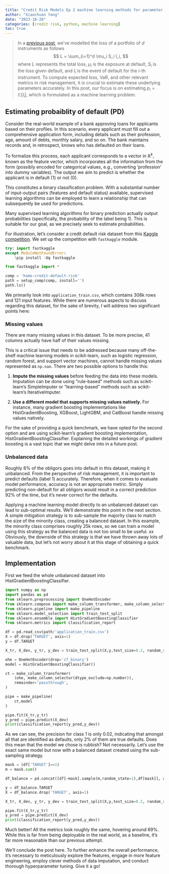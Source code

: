 ```yaml
---
title: "Credit Risk Models Ep 2 machine learning methods for parameter estimation"
author: "Xiaochuan Yang"
date: "2023-10-20"
categories: [credit risk, python, machine learning]
toc: true
---
```


\newcommand{\EE}{\mathbb{E}}
\newcommand{\RR}{\mathbb{R}}

>In a [previous post](crm1-fun.qmd), we've modelled the loss of a portfolio of $d$ instruments as follows
$$
L = \sum_{i=1}^d \mu_i S_i I_i,
$$ 
where $L$ represents the total loss, $\mu_i$ is the exposure at default, $S_i$ is the loss given default, and $I_i$ is the event of default for the $i$-th instrument.
To compute expected loss, VaR, and other relevant metrics in risk management, it is crucial to estimate these underlying parameters accurately.
In this post, our focus is on estimating $p_i=\mathbb{E}[I_i]$, which is formulated as a machine learning problem.

## Estimating probaiblity of default (PD)


Consider the real-world example of a bank approving loans for applicants based on their profiles. In this scenario, every applicant must fill out a comprehensive application form, including details such as their profession, age, amount of debts, monthly salary, and so on. The bank maintains records and, in retrospect, knows who has defaulted on their loans.

To formalize this process, each applicant corresponds to a vector in $\RR^k$, known as the feature vector, which incorporates all the information from the form (possibly encoded for categorical values, e.g., converting 'profession' into dummy variables). The output we aim to predict is whether the applicant is in default (1) or not (0).

This constitutes a binary classification problem. With a substantial number of input-output pairs (features and default status) available, supervised learning algorithms can be employed to learn a relationship that can subsequently be used for predictions.

Many supervised learning algorithms for binary prediction actually output probabilities (specifically, the probability of the label being 1). This is suitable for our goal, as we precisely seek to estimate probabilities.

For illustration, let's consider a credit default risk dataset from this [Kaggle competition](https://www.kaggle.com/competitions/home-credit-default-risk). We set up the competition with `fastkaggle` module. 

```python
try: import fastkaggle
except ModuleNotFoundError:
    !pip install -Uq fastkaggle

from fastkaggle import *

comp = 'home-credit-default-risk'
path = setup_comp(comp, install='')
path.ls()
```

We primarily look into `application_train.csv`, which contains 308k rows and 121 input features. 
While there are numerous aspects to discuss regarding this dataset, for the sake of brevity, I will address two significant points here:


### Missing values


There are many missing values in this dataset. To be more precise, 41 columns actually have half of their values missing.

This is a critical issue that needs to be addressed because many off-the-shelf machine learning models in scikit-learn, such as logistic regression, random forest, and support vector machines, cannot handle missing values represented as `np.nan`. There are two possible options to handle this:

1. **Impute the missing values** before feeding the data into these models. Imputation can be done using "rule-based" methods such as scikit-learn's SimpleImputer or "learning-based" methods such as scikit-learn's IterativeImputer.

2. **Use a different model that supports missing values natively.** For instance, many gradient boosting implementations like HistGradientBoosting, XGBoost, LightGBM, and CatBoost handle missing values natively.

For the sake of providing a quick benchmark, we have opted for the second option and are using scikit-learn's gradient boosting implementation, HistGradientBoostingClassifier. Explaining the detailed workings of gradient boosting is a vast topic that we might delve into in a future post.


### Unbalanced data

Roughly 8% of the obligors goes into default in this dataset, making it unbalanced. From the perspective of risk management, it is important to predict defaults (label 1) accurately. Therefore, when it comes to evaluate model performance,  accuracy is not an appropriate metric. Simply predicting non-default for all obligors would result in a correct prediction 92% of the time, but it's never correct for the defaults. 

Applying a machine learning model directly to an unbalanced dataset can lead to sub-optimal results. We'll demonstrate this point in the next section. A simple mitigation strategy is to sub-sample the majority class to match the size of the minority class,  creating a balanced dataset. In this example, the minority class comprises roughly 25k rows, so we can train a model using this strategy as the balanced data is not too small to be useful. 
xx
Obviously, the downside of this strategy is that we have thrown away lots of valuable data, but let's not worry about it at this stage of obtaining a quick benchmark. 

## Implementation


First we feed the whole unbalanced dataset into HistGradientBoostingClassifier.


```python
import numpy as np
import pandas as pd
from sklearn.preprocessing import OneHotEncoder
from sklearn.compose import make_column_transformer, make_column_selector
from sklearn.pipeline import make_pipeline
from sklearn.model_selection import train_test_split
from sklearn.ensemble import HistGradientBoostingClassifier
from sklearn.metrics import classification_report

df = pd.read_csv(path/'application_train.csv')
X = df.drop('TARGET', axis=1)
y = df.TARGET

X_tr, X_dev, y_tr, y_dev = train_test_split(X,y,test_size=0.2, random_state=1123)

ohe = OneHotEncoder(drop='if_binary')
model = HistGradientBoostingClassifier()

ct = make_column_transformer(
    (ohe, make_column_selector(dtype_exclude=np.number)),
    remainder='passthrough',
)

pipe = make_pipeline(
    ct,model
)

pipe.fit(X_tr,y_tr)
y_pred = pipe.predict(X_dev)
print(classification_report(y_pred,y_dev))
```



As we can see, the precision for class 1 is only 0.02, indicating that amongst all that are identified as defaults, only 2% of them are true defaults.
Does this mean that the model we chose is rubbish?
Not necessarily. Let's use the exact same model but now with a balanced dataset created using the sub-sampling strategy. 


```python
mask = (df['TARGET']==1)
m = mask.sum()

df_balance = pd.concat([df[~mask].sample(m,random_state=1),df[mask]], axis=0)

y = df_balance.TARGET
X = df_balance.drop('TARGET', axis=1)

X_tr, X_dev, y_tr, y_dev = train_test_split(X,y,test_size=0.2, random_state=112)

pipe.fit(X_tr,y_tr)
y_pred = pipe.predict(X_dev)
print(classification_report(y_pred,y_dev))
```

Much better! All the metrics look roughly the same, hovering around 69%. While this is far from being deployable in the real world, as a baseline, it's far more reasonable than our previous attempt.

We'll conclude the post here. To further enhance the overall performance, it's necessary to meticulously explore the features, engage in more feature engineering, employ clever methods of data imputation, and conduct thorough hyperparameter tuning. Give it a go!